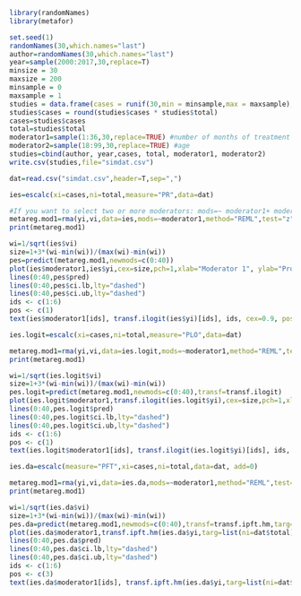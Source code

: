 ```r
library(randomNames)
library(metafor)
```
```r
set.seed(1)
randomNames(30,which.names="last")
author=randomNames(30,which.names="last")
year=sample(2000:2017,30,replace=T)
minsize = 30
maxsize = 200
minsample = 0
maxsample = 1
studies = data.frame(cases = runif(30,min = minsample,max = maxsample),total = sample(minsize:maxsize,30,replace = TRUE))
studies$cases = round(studies$cases * studies$total)
cases=studies$cases
total=studies$total
moderator1=sample(1:36,30,replace=TRUE) #number of months of treatment before dropout
moderator2=sample(18:99,30,replace=TRUE) #age
studies=cbind(author, year,cases, total, moderator1, moderator2)
write.csv(studies,file="simdat.csv")
```
```r
dat=read.csv("simdat.csv",header=T,sep=",")
```
```r
ies=escalc(xi=cases,ni=total,measure="PR",data=dat) 
```
```r
#If you want to select two or more moderators: mods=~ moderator1+ moderator2+ moderator3
metareg.mod1=rma(yi,vi,data=ies,mods=~moderator1,method="REML",test="z")
print(metareg.mod1)
```
```r
wi=1/sqrt(ies$vi)
size=1+3*(wi-min(wi))/(max(wi)-min(wi))
pes=predict(metareg.mod1,newmods=c(0:40))
plot(ies$moderator1,ies$yi,cex=size,pch=1,xlab="Moderator 1", ylab="Proportion",las=1)
lines(0:40,pes$pred)
lines(0:40,pes$ci.lb,lty="dashed")
lines(0:40,pes$ci.ub,lty="dashed")
ids <- c(1:6)
pos <- c(1)
text(ies$moderator1[ids], transf.ilogit(ies$yi)[ids], ids, cex=0.9, pos=pos)
```
```r
ies.logit=escalc(xi=cases,ni=total,measure="PLO",data=dat)
```
```r
metareg.mod1=rma(yi,vi,data=ies.logit,mods=~moderator1,method="REML",test="z")
print(metareg.mod1)
```
```r
wi=1/sqrt(ies.logit$vi)
size=1+3*(wi-min(wi))/(max(wi)-min(wi))
pes.logit=predict(metareg.mod1,newmods=c(0:40),transf=transf.ilogit)
plot(ies.logit$moderator1,transf.ilogit(ies.logit$yi),cex=size,pch=1,xlab="Moderator 1", ylab="Proportion",las=1)
lines(0:40,pes.logit$pred)
lines(0:40,pes.logit$ci.lb,lty="dashed")
lines(0:40,pes.logit$ci.ub,lty="dashed")
ids <- c(1:6)
pos <- c(1)
text(ies.logit$moderator1[ids], transf.ilogit(ies.logit$yi)[ids], ids, cex=0.9, pos=pos)
```
```r
ies.da=escalc(measure="PFT",xi=cases,ni=total,data=dat, add=0)
```
```r
metareg.mod1=rma(yi,vi,data=ies.da,mods=~moderator1,method="REML",test="z")
print(metareg.mod1)
```
```r
wi=1/sqrt(ies.da$vi)
size=1+3*(wi-min(wi))/(max(wi)-min(wi))
pes.da=predict(metareg.mod1,newmods=c(0:40),transf=transf.ipft.hm,targ=list(ni=dat$total))
plot(ies.da$moderator1,transf.ipft.hm(ies.da$yi,targ=list(ni=dat$total)),cex=size,pch=1,xlab="Moderator 1", ylab="Proportion",las=1)
lines(0:40,pes.da$pred)
lines(0:40,pes.da$ci.lb,lty="dashed")
lines(0:40,pes.da$ci.ub,lty="dashed")
ids <- c(1:6)
pos <- c(3)
text(ies.da$moderator1[ids], transf.ipft.hm(ies.da$yi,targ=list(ni=dat$total))[ids], ids, cex=0.9, pos=pos)
```